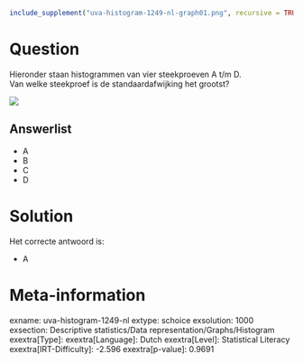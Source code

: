 ```r
include_supplement("uva-histogram-1249-nl-graph01.png", recursive = TRUE)
```

Question
========

Hieronder staan histogrammen van vier steekproeven A t/m D.\
Van welke steekproef is de standaardafwijking het grootst?

![](uva-histogram-1249-nl-graph01.png)

Answerlist
----------

* A
* B
* C
* D

Solution
========

Het correcte antwoord is: 

* A

Meta-information
================
exname: uva-histogram-1249-nl
extype: schoice
exsolution: 1000
exsection: Descriptive statistics/Data representation/Graphs/Histogram
exextra[Type]: 
exextra[Language]: Dutch
exextra[Level]: Statistical Literacy
exextra[IRT-Difficulty]: -2.596
exextra[p-value]: 0.9691
